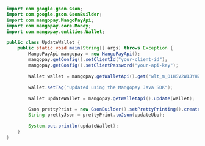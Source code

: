   
```java Java  
import com.google.gson.Gson;
import com.google.gson.GsonBuilder;
import com.mangopay.MangoPayApi;
import com.mangopay.core.Money;
import com.mangopay.entities.Wallet;

public class UpdateWallet {
    public static void main(String[] args) throws Exception {
        MangoPayApi mangopay = new MangoPayApi();
        mangopay.getConfig().setClientId("your-client-id");
        mangopay.getConfig().setClientPassword("your-api-key");

        Wallet wallet = mangopay.getWalletApi().get("wlt_m_01HSV2W1JYHZQMW24EWREKEN62");

        wallet.setTag("Updated using the Mangopay Java SDK");

        Wallet updateWallet = mangopay.getWalletApi().update(wallet);

        Gson prettyPrint = new GsonBuilder().setPrettyPrinting().create();
        String prettyJson = prettyPrint.toJson(updateUbo);

        System.out.println(updateWallet);
    }
}
```